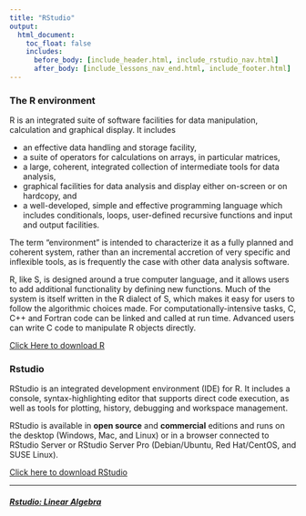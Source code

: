 ```yaml
---
title: "RStudio"
output:
  html_document:
    toc_float: false
    includes:
      before_body: [include_header.html, include_rstudio_nav.html]
      after_body: [include_lessons_nav_end.html, include_footer.html]
---
```


### The R environment

R is an integrated suite of software facilities for data manipulation, calculation and graphical display. It includes

+ an effective data handling and storage facility,
+ a suite of operators for calculations on arrays, in particular matrices,
+ a large, coherent, integrated collection of intermediate tools for data analysis,
+ graphical facilities for data analysis and display either on-screen or on hardcopy, and
+ a well-developed, simple and effective programming language which includes conditionals, loops, user-defined recursive functions and input and output facilities.

The term “environment” is intended to characterize it as a fully planned and coherent system, rather than an incremental accretion of very specific and inflexible tools, as is frequently the case with other data analysis software.

R, like S, is designed around a true computer language, and it allows users to add additional functionality by defining new functions. Much of the system is itself written in the R dialect of S, which makes it easy for users to follow the algorithmic choices made. For computationally-intensive tasks, C, C++ and Fortran code can be linked and called at run time. Advanced users can write C code to manipulate R objects directly.

[Click Here to download R](https://cran.r-project.org/mirrors.html)

### Rstudio

RStudio is an integrated development environment (IDE) for R. It includes a console, syntax-highlighting editor that supports direct code execution, as well as tools for plotting, history, debugging and workspace management.

RStudio is available in **open source** and **commercial** editions and runs on the desktop (Windows, Mac, and Linux) or in a browser connected to RStudio Server or RStudio Server Pro (Debian/Ubuntu, Red Hat/CentOS, and SUSE Linux).

[Click here to download RStudio](https://rstudio.com/products/rstudio/)



***
##### [Rstudio: Linear Algebra](rs1.html){.continue-link}

